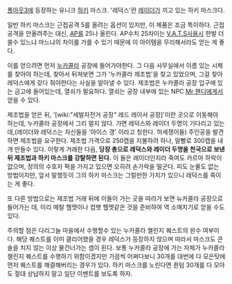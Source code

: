 [[폴아웃3]]에 등장하는 유니크 [[하키]] 마스크. '레덕스'란 [[레이더]]가 끼고 있는 하키 마스크다.

일반 하키 마스크는 근접공격 5를 올려는 옵션이 있지만, 이 제품은 조금 특이하다. 근접공격을 안올려주는 대신, [[AP]]를 25나 올린다. AP수치 25차이는 [[V.A.T.S]]사용시 한발 더 쏠수 있느냐 마느냐의 차이를 가를 수 있기 때문에 이 아이템을 무리해서라도 얻는 게 좋다. 

이를 얻으려면 먼저 [[누카콜라]] 공장에 들어가야한다. 그 다음 사무실에서 이름 있는 시체를 찾아야 하는데, 찾아서 뒤져보면 그가 '누카콜라 제조법'을 찾고 있었으며, 그걸 찾아 레덕스에게 갖다 줘야한다는 사실을 알아낼 수 있다. 제조법은 누카콜라 공장 입구에 있는 금고에 들어있는데, 열쇠가 필요하다. 열쇠는 공장 내부에 있는 NPC [[Mr 핸디]]에게서 얻을 수 있다.

제조법을 얻은 뒤, '[wiki:"세발자전거 공장" 레드 레이서 공장]'이란 곳으로 이동해야 하는데, 누카콜라 공장에서 그리 멀지 않다. 가면 레덕스와 레이더 두명이 기다리고 있는데,(레이더와 레덕스는 자신들을 '아이스 갱' 이라고 칭한다. 허세쟁이들) 주인공을 발견하면 제조법을 요구한다. 제조법 가격으로 250캡을 지불하려 하나, 말빨로 300캡을 내개 만들수 있다. 이렇게 거래한 다음, '''당장 총으로 레덕스와 레이더 두명을 천국으로 보낸 뒤 제조법과 하키 마스크를 강탈하면 된다.'''  이 들은 레이더인지라 죽여도 카르마 하락이 없으며, 정의의 수호자 퍽을 가지고 있으면 오히려 손가락을 떨군다. 피도 눈물도 없는 방법이지만, 앞서 말했듯이 그의 하키 마스크는 그럴만한 가치가 있으니 레덕스를 죽이는 게 좋다.

또 다른 방법으로는 제조법 거래 뒤에 이들이 가는 곳을 따라가 보면 뉴카콜라 공장으로 들어가는 데, 미리 메탈 헬멧이나 컴뱃 헬멧같은 것을 준비하여 역 소매치기로 얻을 수도 있다.

주의할 점은 다리그늘 마을에서 수행할수 있는 누카콜라 챌린지 퀘스트의 완수 여부이다. 해당 퀘스트를 이미 클리어했을 경우 레덕스가 등장하지 않으며 따라서 마스크도 콘솔을 치지 않는 이상 물건너가는 셈이 된다. 보통 누카콜라 공장에 가는 자체가 누카콜라 챌린지 퀘스트를 수행하기 위함이겠지만 가끔씩 어쩌다보니 30개를 대번에 다 모은탓에 먼저 퀘스트를 해결해버리는 경우가 있다. 하키 마스크를 노린다면 퀀텀 30개를 다 모아도 절대 상납하지 말고 일단 이벤트를 보도록 하자.
